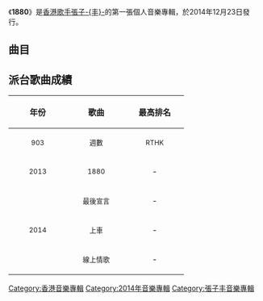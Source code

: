 {{unreferenced|time=2019-03-26T08:57:55+00:00}}
{{Infobox album <!-- See Wikipedia:WikiProject_Albums -->
| name       = 1880
| type       = [[EP|EP]]
| artist     = [[張子丰|張子-{丰}-]]
| cover      = 
| released   = 2014年12月23日
| recorded   = 2013年－2014年
| genre      = [[粵語流行音樂|粵語流行音樂]]
| length     = 22分24秒
| label      = [[Musicnext|musicNEXT]]<br>[[環星音樂|環星音樂]]
| producer   = 
| prev_title = 
| prev_year  = 
| next_title = 
| next_year  = 
}}
《'''1880'''》是[[香港|香港]][[歌手|歌手]][[張子丰|張子-{丰}-]]的第一張個人音樂專輯，於2014年12月23日發行。

==曲目==
{{Tracklist
| collapsed = 
| headline = 
| font_size = 
| total_length = 22:24

| extra_column = 

| title1 = 上車
| music1 = [[何鈞源|何鈞源]]
| lyrics1 = [[喬星|喬星]]
| arranger1 = 何鈞源
| producer1 = 何鈞源
| longnote1 = 
| length1 = 3:35

| title2 = 1880
| music2 = [[伍樂城|伍樂城]]
| lyrics2 = [[張楚翹|張楚翹]]<br>伍樂城
| arranger2 = [[陳恩橄|陳恩橄]]
| producer2 = 伍樂城
| longnote2 = 
| length2 = 3:31

| title3 = 線上情歌
| music3 = [[張人丰|張人-{丰}-]]
| lyrics3 = [[徐繼宗|徐繼宗]]
| arranger3 = [[Johnny_Yim|Johnny Yim]]
| producer3 = 何鈞源
| note3 = [[何雁詩|何雁詩]]合唱
| longnote3 = 
| length3 = 3:55

| title4 = 愛不過維園
| music4 = [[Gavin_Lo|Gavin Lo]]
| lyrics4 = [[王仲傑|王仲傑]]
| arranger4 = 張人-{丰}-
| producer4 = [[梁飛翔|Stanley Leung]]
| longnote4 = 
| length4 = 3:30

| title5 = 我不需要
| music5 = [[張子丰|張子-{丰}-]]
| lyrics5 = [[林若寧|林若寧]]
| arranger5 = [[蘇浩才|Sammy So]]
| producer5 = Sammy So<br>何鈞源
| longnote5 = 
| length5 = 3:59

| title6 = 最後宣言
| music6 = [[張慈龍|張慈龍]]
| lyrics6 = [[陳曉琪|陳曉琪]]
| arranger6 = 張慈龍
| producer6 = 何鈞源
| longnote6 = 微電影《專業分手員》主題曲
| length6 = 3:52
}}

== 派台歌曲成績 ==
{| class="wikitable"
!align="center" rowspan="2" | 年份
!align="center" rowspan="2" | 歌曲
!align="center" colspan="8" | 最高排名
|-
!width="100"|<small>903</small> !! width="100"|<small>週數</small> !! width="100"|<small>RTHK</small> !! width="100"|<small>週數</small> !! width="100"|<small>997</small> !! width="100"|<small>週數</small> !! width="100"|<small>TVB</small> !! width="100"|<small>週數</small>
|-
|align="center"|<small>2013</small> ||align="center"| <small>1880</small> ||align="center"| - ||align="center"| - ||align="center"| 19 ||align="center"| 1 ||align="center"| 4 ||align="center"| 3 ||align="center"| 9 ||align="center"| -
|-
|align="center" rowspan="3"|<small>2014</small> ||align="center"| <small>最後宣言</small> ||align="center"| - ||align="center"| - ||align="center"| - ||align="center"| - ||align="center"| 3 ||align="center"| 4 ||align="center"| 10 ||align="center"| 1
|-
|align="center"| <small>上車</small> ||align="center"| - ||align="center"| - ||align="center"| - ||align="center"| - ||align="center"| - ||align="center"| - ||align="center"| 9 ||align="center"| 1
|-
|align="center"| <small>線上情歌</small> ||align="center"| - ||align="center"| - ||align="center"| - ||align="center"| - ||align="center"| 3 ||align="center"| 3 ||align="center"| 6 ||align="center"| 2
|}

[[Category:香港音樂專輯|Category:香港音樂專輯]]
[[Category:2014年音樂專輯|Category:2014年音樂專輯]]
[[Category:張子丰音樂專輯|Category:張子丰音樂專輯]]